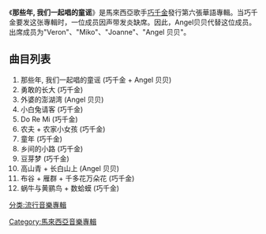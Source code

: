 {{Unreferenced|time=2016-05-25T05:16:49+00:00}}
{{Album infobox | 
|  Name        = 那些年, 我们一起唱的童谣
|  Type        = [[專輯|專輯]]
|  Artist      = [[巧千金|巧千金]]
|  Cover       = 
|  Background  = 
|  Released    = 2012年
|  Recorded    = 
|  Genre       = [[兒童歌曲|兒童歌曲]]
|  Length      = 
|  Label       = 星乐娱乐集团
|  Number      =
|  Producer    = 
|  Reviews     = 
|  Last album  = [[小蜗牛|小蜗牛]]<br />（2011年）
|  This album  = '''那些年, 我们一起唱的童谣'''<br />（2012年）
|  Next album  =  [[清新美丽|清新美丽]]<br />（2013年）
}}

《'''那些年, 我们一起唱的童谣'''》是馬來西亞歌手[[巧千金|巧千金]]發行第六張華語專輯。当巧千金要发这张專輯时，一位成员因声带发炎缺席。因此，Angel贝贝代替这位成员。出席成员为"Veron"、"Miko"、"Joanne"、"Angel 贝贝"。

==曲目列表==
# 那些年, 我们一起唱的童谣 (巧千金 + Angel 贝贝)
# 勇敢的长大 (巧千金)
# 外婆的澎湖湾 (Angel 贝贝)
# 小白兔请客 (巧千金)
# Do Re Mi (巧千金)
# 农夫 + 农家小女孩 (巧千金)
# 童年 (巧千金)
# 乡间的小路 (巧千金)
# 豆芽梦 (巧千金)
# 高山青 + 长白山上 (Angel 贝贝)
# 布谷 + 雁群 + 千多花万朵花 (巧千金)
# 蜗牛与黄鹂鸟 + 数蛤蟆 (巧千金)

[[分类:流行音樂專輯|分类:流行音樂專輯]]
[[Category:馬來西亞音樂專輯|Category:馬來西亞音樂專輯]]